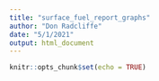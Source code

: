 ```yaml
---
title: "surface_fuel_report_graphs"
author: "Don Radcliffe"
date: "5/1/2021"
output: html_document
---
```


```r
knitr::opts_chunk$set(echo = TRUE)
```

